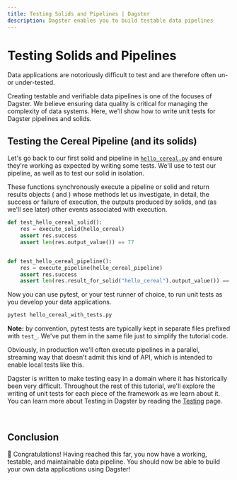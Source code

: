 ```yaml
---
title: Testing Solids and Pipelines | Dagster
description: Dagster enables you to build testable data pipelines
---
```


# Testing Solids and Pipelines

<CodeReferenceLink filePath="examples/docs_snippets/docs_snippets/intro_tutorial/basics/e04_quality/" />

Data applications are notoriously difficult to test and are therefore often un- or under-tested.

Creating testable and verifiable data pipelines is one of the focuses of Dagster. We believe ensuring data quality is critical for managing the complexity of data systems. Here, we'll show how to write unit tests for Dagster pipelines and solids.

## Testing the Cereal Pipeline (and its solids)

Let's go back to our first solid and pipeline in [`hello_cereal.py`](/tutorial/intro-tutorial/single-solid-pipeline#executing-our-first-pipeline) and ensure they're working as expected by writing some tests. We'll use <PyObject module="dagster" object="execute_pipeline" displayText="execute_pipeline()" /> to test our pipeline, as well as <PyObject module="dagster" object="execute_solid" displayText="execute_solid()" /> to test our solid in isolation.

These functions synchronously execute a pipeline or solid and return results objects (<PyObject
module="dagster" object="SolidExecutionResult" /> and <PyObject module="dagster"
object="PipelineExecutionResult" />) whose methods let us investigate, in detail, the success or failure of execution, the outputs produced by solids, and (as we'll see later) other events associated with execution.

```python file=/intro_tutorial/basics/e04_quality/hello_cereal_with_tests.py startafter=start_hello_cereal_with_tests_marker_0 endbefore=end_hello_cereal_with_tests_marker_0
def test_hello_cereal_solid():
    res = execute_solid(hello_cereal)
    assert res.success
    assert len(res.output_value()) == 77


def test_hello_cereal_pipeline():
    res = execute_pipeline(hello_cereal_pipeline)
    assert res.success
    assert len(res.result_for_solid("hello_cereal").output_value()) == 77
```

Now you can use pytest, or your test runner of choice, to run unit tests as you develop your data applications.

```bash
pytest hello_cereal_with_tests.py
```

**Note:** by convention, pytest tests are typically kept in separate files prefixed with `test_`. We've put them in the same file just to simplify the tutorial code.

Obviously, in production we'll often execute pipelines in a parallel, streaming way that doesn't admit this kind of API, which is intended to enable local tests like this.

Dagster is written to make testing easy in a domain where it has historically been very difficult. Throughout the rest of this tutorial, we'll explore the writing of unit tests for each piece of the framework as we learn about it. You can learn more about Testing in Dagster by reading the [Testing](/concepts/testing) page.

<br />

## Conclusion

🎉 Congratulations! Having reached this far, you now have a working, testable, and maintainable data pipeline. You should now be able to build your own data applications using Dagster!

<br />
